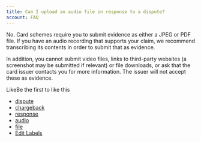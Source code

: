 ```yaml
---
title: Can I upload an audio file in response to a dispute?
account: FAQ 
---
```


No. Card schemes require you to submit evidence as either a JPEG or PDF file. If you have an audio recording that supports your claim, we recommend transcribing its contents in order to submit that as evidence.

In addition, you cannot submit video files, links to third-party websites (a screenshot may be submitted if relevant) or file downloads, or ask that the card issuer contacts you for more information. The issuer will not accept these as evidence.

LikeBe the first to like this

*   [dispute](/label/FAQ/dispute)
*   [chargeback](/label/FAQ/chargeback)
*   [response](/label/FAQ/response)
*   [audio](/label/FAQ/audio)
*   [file](/label/FAQ/file)
*   [Edit Labels](# "Edit Labels (Type 'l')")




